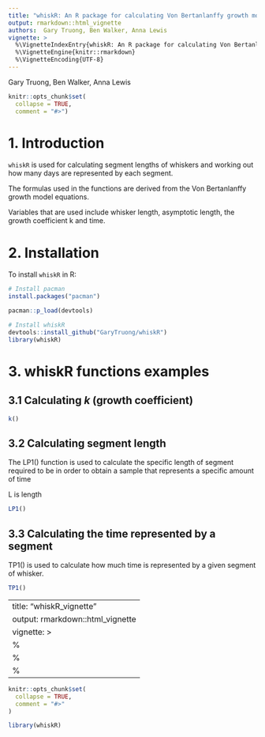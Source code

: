 ```yaml
---
title: "whiskR: An R package for calculating Von Bertanlanffy growth model variables"
output: rmarkdown::html_vignette
authors:  Gary Truong, Ben Walker, Anna Lewis
vignette: >
  %\VignetteIndexEntry{whiskR: An R package for calculating Von Bertanlanffy growth model variables}
  %\VignetteEngine{knitr::rmarkdown}
  %\VignetteEncoding{UTF-8}
---
```


Gary Truong, Ben Walker, Anna Lewis
```r
knitr::opts_chunk$set(
  collapse = TRUE,
  comment = "#>")
```

# 1. Introduction

`whiskR` is used for calculating segment lengths of whiskers and working out how many days are represented by each segment. 

The formulas used in the functions are derived from the Von Bertanlanffy growth model equations.

Variables that are used include whisker length, asymptotic length, the growth coefficient k and time.  

# 2. Installation

To install `whiskR` in R:

```r
# Install pacman 
install.packages("pacman")

pacman::p_load(devtools)

# Install whiskR
devtools::install_github("GaryTruong/whiskR")
library(whiskR)
```

# 3. whiskR functions examples

## 3.1 Calculating *k* (growth coefficient)

```r
k()
```


## 3.2 Calculating segment length

The LP1() function is used to calculate the specific length of segment required to be in order to obtain a sample that represents a specific amount of time 

L is length
```r
LP1()

```


## 3.3 Calculating the time represented by a segment

TP1() is used to calculate how much time is represented by a given segment of whisker. 

```r
TP1()
```


---
title: "whiskR_vignette"
output: rmarkdown::html_vignette
vignette: >
  %\VignetteIndexEntry{whiskR_vignette}
  %\VignetteEngine{knitr::rmarkdown}
  %\VignetteEncoding{UTF-8}
---

```r
knitr::opts_chunk$set(
  collapse = TRUE,
  comment = "#>"
)
```

```r
library(whiskR)
```
